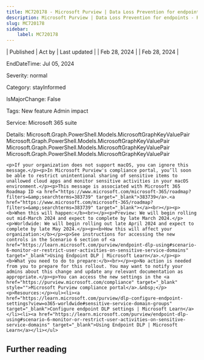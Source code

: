 ```yaml
---
title: MC720178 - Microsoft Purview | Data Loss Prevention for endpoints - Restrict unintentional sharing (macOS)
description: Microsoft Purview | Data Loss Prevention for endpoints - Restrict unintentional sharing (macOS)
slug: MC720178
sidebar:
    label: MC720178
---
```



| Published | Act by | Last updated |
| Feb 28, 2024 |  | Feb 28, 2024 |

EndDateTime: Jul 05, 2024

Severity: normal

Category: stayInformed

IsMajorChange: False

Tags: New feature Admin impact

Service: Microsoft 365 suite

Details: Microsoft.Graph.PowerShell.Models.MicrosoftGraphKeyValuePair Microsoft.Graph.PowerShell.Models.MicrosoftGraphKeyValuePair Microsoft.Graph.PowerShell.Models.MicrosoftGraphKeyValuePair Microsoft.Graph.PowerShell.Models.MicrosoftGraphKeyValuePair

```
<p>If your organization does not support macOS, you can ignore this message.</p><p>In Microsoft Purview's compliance portal, you’ll soon be able to restrict unintentional sharing of sensitive items to unallowed cloud apps and monitor sensitive activities in your macOS environment.</p><p>This message is associated with Microsoft 365 Roadmap ID <a href="https://www.microsoft.com/microsoft-365/roadmap?filters=&amp;searchterms=383739" target="_blank">383739</a>.<a href="https://www.microsoft.com/microsoft-365/roadmap?filters=&amp;searchterms=383739" target="_blank"></a><br></p><p><b>When this will happen:</b><br></p><p>Preview: We will begin rolling out mid-March 2024 and expect to complete by late March 2024.</p><p>Worldwide: We will begin rolling out late April 2024 and expect to complete by late May 2024.</p><p><b>How this will affect your organization:</b></p><p>See instructions for accessing the new controls in the Scenario 6 section of <a href="https://learn.microsoft.com/purview/endpoint-dlp-using#scenario-6-monitor-or-restrict-user-activities-on-sensitive-service-domains" target="_blank">Using Endpoint DLP | Microsoft Learn</a>.</p><p><b>What you need to do to prepare:</b><br></p><p>No action is needed from you to prepare for this rollout. You may want to notify your admins about this change and update any relevant documentation as appropriate.</p><p>You can access the new settings in the <a href="https://purview.microsoft.com/compliance" target="_blank" style="">Microsoft Purview compliance portal</a>.&nbsp;</p><p>Resources:</p><ul><li><a href="https://learn.microsoft.com/purview/dlp-configure-endpoint-settings?view=o365-worldwide#sensitive-service-domain-groups" target="_blank">Configure endpoint DLP settings | Microsoft Learn</a>
</li><li><a href="https://learn.microsoft.com/purview/endpoint-dlp-using#scenario-6-monitor-or-restrict-user-activities-on-sensitive-service-domains" target="_blank">Using Endpoint DLP | Microsoft Learn</a></li></ul>
```

## Further reading
